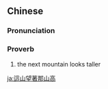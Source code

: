 {{also|这山望着那山高}}
==Chinese==
{{zh-forms|s=这山望着那山高|this|mountain|to look towards|particle ([[著#Pronunciation 2]])|that|mountain|tall}}

===Pronunciation===
{{zh-pron
|m=zhè shān wàng zhe nà shān gāo
|c=ze2 saan1 mong6 zoek6 naa5 saan1 gou1
|cat=prov
}}

===Proverb===
{{zh-proverb}}

# the next mountain looks taller {{gloss|i.e. [[the grass is always greener on the other side]]}}

[[ja:這山望著那山高]]